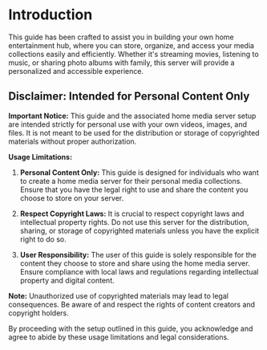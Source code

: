 # Introduction
 
This guide has been crafted to assist you in building your own home entertainment hub, where you can store, organize, and access your media collections easily and efficiently. Whether it's streaming movies, listening to music, or sharing photo albums with family, this server will provide a personalized and accessible experience.

## Disclaimer: Intended for Personal Content Only

**Important Notice:** This guide and the associated home media server setup are intended strictly for personal use with your own videos, images, and files. It is not meant to be used for the distribution or storage of copyrighted materials without proper authorization.

**Usage Limitations:**

1. **Personal Content Only:** This guide is designed for individuals who want to create a home media server for their personal media collections. Ensure that you have the legal right to use and share the content you choose to store on your server.

2. **Respect Copyright Laws:** It is crucial to respect copyright laws and intellectual property rights. Do not use this server for the distribution, sharing, or storage of copyrighted materials unless you have the explicit right to do so.

3. **User Responsibility:** The user of this guide is solely responsible for the content they choose to store and share using the home media server. Ensure compliance with local laws and regulations regarding intellectual property and digital content.

**Note:** Unauthorized use of copyrighted materials may lead to legal consequences. Be aware of and respect the rights of content creators and copyright holders.

By proceeding with the setup outlined in this guide, you acknowledge and agree to abide by these usage limitations and legal considerations.


